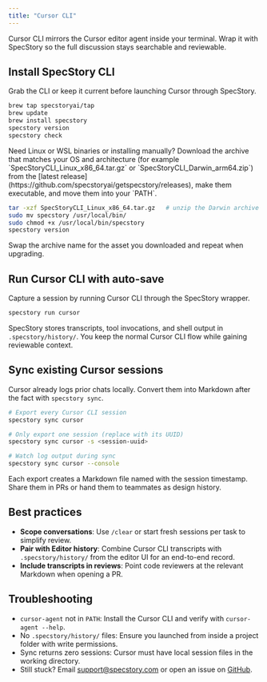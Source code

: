 ```yaml
---
title: "Cursor CLI"
---
```


Cursor CLI mirrors the Cursor editor agent inside your terminal. Wrap it with SpecStory so the full discussion stays searchable and reviewable.

## Install SpecStory CLI

Grab the CLI or keep it current before launching Cursor through SpecStory.

```bash
brew tap specstoryai/tap
brew update
brew install specstory
specstory version
specstory check
```

<Info>
  Need Linux or WSL binaries or installing manually? Download the archive that matches your OS and architecture (for example `SpecStoryCLI_Linux_x86_64.tar.gz` or `SpecStoryCLI_Darwin_arm64.zip`) from the [latest release](https://github.com/specstoryai/getspecstory/releases), make them executable, and move them into your `PATH`.

  ```bash
  tar -xzf SpecStoryCLI_Linux_x86_64.tar.gz   # unzip the Darwin archive on macOS
  sudo mv specstory /usr/local/bin/
  sudo chmod +x /usr/local/bin/specstory
  specstory version
  ```

  Swap the archive name for the asset you downloaded and repeat when upgrading.
</Info>

## Run Cursor CLI with auto-save

Capture a session by running Cursor CLI through the SpecStory wrapper.

```bash
specstory run cursor
```

SpecStory stores transcripts, tool invocations, and shell output in `.specstory/history/`. You keep the normal Cursor CLI flow while gaining reviewable context.

## Sync existing Cursor sessions

Cursor already logs prior chats locally. Convert them into Markdown after the fact with `specstory sync`.

```bash
# Export every Cursor CLI session
specstory sync cursor

# Only export one session (replace with its UUID)
specstory sync cursor -s <session-uuid>

# Watch log output during sync
specstory sync cursor --console
```

Each export creates a Markdown file named with the session timestamp. Share them in PRs or hand them to teammates as design history.

## Best practices

- **Scope conversations**: Use `/clear` or start fresh sessions per task to simplify review.
- **Pair with Editor history**: Combine Cursor CLI transcripts with `.specstory/history/` from the editor UI for an end-to-end record.
- **Include transcripts in reviews**: Point code reviewers at the relevant Markdown when opening a PR.

## Troubleshooting

- `cursor-agent` not in `PATH`: Install the Cursor CLI and verify with `cursor-agent --help`.
- No `.specstory/history/` files: Ensure you launched from inside a project folder with write permissions.
- Sync returns zero sessions: Cursor must have local session files in the working directory.
- Still stuck? Email [support@specstory.com](mailto:support@specstory.com) or open an issue on [GitHub](https://github.com/specstoryai/getspecstory/issues).
